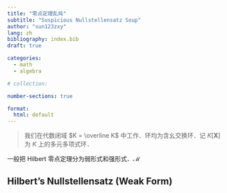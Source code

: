 ```yaml
---
title: "零点定理乱炖"
subtitle: "Suspicious Nullstellensatz Soup"
author: "sun123zxy"
lang: zh
bibliography: index.bib
draft: true

categories:
  - math
  - algebra

# collection:

number-sections: true

format:
  html: default
---
```


\renewcommand{\vec}{\boldsymbol}

> 我们在代数闭域 $K = \overline K$ 中工作．环均为含幺交换环．记 $K[\vec X]$ 为 $K$ 上的多元多项式环．

一般把 Hilbert 零点定理分为弱形式和强形式．$\mathcal M$

:::{#thm-hnt-weak}

## Hilbert's Nullstellensatz (Weak Form)


:::